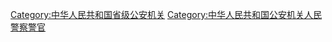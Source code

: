 [[Category:中华人民共和国省级公安机关|Category:中华人民共和国省级公安机关]]
[[Category:中华人民共和国公安机关人民警察警官|Category:中华人民共和国公安机关人民警察警官]]